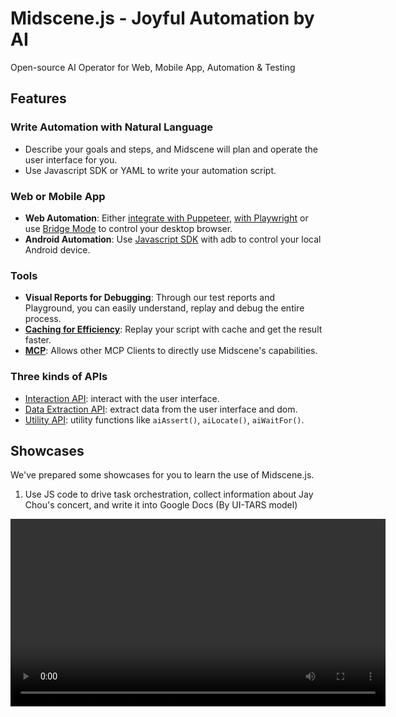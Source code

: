 # Midscene.js - Joyful Automation by AI

Open-source AI Operator for Web, Mobile App, Automation & Testing

## Features

### Write Automation with Natural Language
- Describe your goals and steps, and Midscene will plan and operate the user interface for you.
- Use Javascript SDK or YAML to write your automation script.

### Web or Mobile App
- **Web Automation**: Either [integrate with Puppeteer](https://midscenejs.com/integrate-with-puppeteer.html), [with Playwright](https://midscenejs.com/integrate-with-playwright.html) or use [Bridge Mode](https://midscenejs.com/bridge-mode-by-chrome-extension.html) to control your desktop browser.
- **Android Automation**: Use [Javascript SDK](https://midscenejs.com/integrate-with-android.html) with adb to control your local Android device.

### Tools
- **Visual Reports for Debugging**: Through our test reports and Playground, you can easily understand, replay and debug the entire process.
- [**Caching for Efficiency**](https://midscenejs.com/caching.html): Replay your script with cache and get the result faster.
- [**MCP**](https://midscenejs.com/mcp.html): Allows other MCP Clients to directly use Midscene's capabilities.

### Three kinds of APIs
- [Interaction API](https://midscenejs.com/api.html#interaction-methods): interact with the user interface.
- [Data Extraction API](https://midscenejs.com/api.html#data-extraction): extract data from the user interface and dom.
- [Utility API](https://midscenejs.com/api.html#more-apis): utility functions like `aiAssert()`, `aiLocate()`, `aiWaitFor()`.


## Showcases

We've prepared some showcases for you to learn the use of Midscene.js.

1. Use JS code to drive task orchestration, collect information about Jay Chou's concert, and write it into Google Docs (By UI-TARS model)

<video src="https://github.com/user-attachments/assets/75474138-f51f-4c54-b3cf-46d61d059999" height="300" controls />

2. Control Maps App on Android (By Qwen-2.5-VL model)

<video src="https://github.com/user-attachments/assets/1f5bab0e-4c28-44e1-b378-a38809b05a00" height="300" controls />

3. Using midscene mcp to browse the page (https://www.saucedemo.com/), perform login, add products, place orders, and finally generate test cases based on mcp execution steps and playwright example

<video src="https://github.com/user-attachments/assets/a95ca353-e50c-4091-85ba-e542f576b6be" height="300" controls />


## Zero-code Quick Experience

- **[Chrome Extension](https://midscenejs.com/quick-experience.html)**: Start in-browser experience immediately through [the Chrome Extension](https://midscenejs.com/quick-experience.html), without writing any code.
- **[Android Playground](https://midscenejs.com/quick-experience-with-android.html)**: There is also a built-in Android playground to control your local Android device.

## Model Choices

Midscene.js supports both multimodal LLMs like `gpt-4o`, and visual-language models like `Qwen2.5-VL`, `Doubao-1.5-thinking-vision-pro`, `gemini-2.5-pro` and `UI-TARS`. 

Visual-language models are recommended for UI automation.

Read more about [Choose a model](https://midscenejs.com/choose-a-model)

## Two Styles of Automation

### Auto Planning

Midscene will automatically plan the steps and execute them. It may be slower and heavily rely on the quality of the AI model.

```javascript
await aiAction('click all the records one by one. If one record contains the text "completed", skip it');
```

### Workflow Style

Split complex logic into multiple steps to improve the stability of the automation code.

```javascript
const recordList = await agent.aiQuery('string[], the record list')
for (const record of recordList) {
  const hasCompleted = await agent.aiBoolean(`check if the record ${record}" contains the text "completed"`)
  if (!hasCompleted) {
    await agent.aiTap(record)
  }
}
```

> For more details about the workflow style, please refer to [Blog - Use JavaScript to Optimize the AI Automation Code](https://midscenejs.com/blog-programming-practice-using-structured-api.html)


## Comparing to other projects

There are so many UI automation tools out there, and each one seems to be all-powerful. What's special about Midscene.js?

* **Debugging Experience**: You will soon realize that debugging and maintaining automation scripts is the real challenge. No matter how magical the demo looks, ensuring stability over time requires careful debugging. Midscene.js offers a visualized report file, a built-in playground, and a Chrome Extension to simplify the debugging process. These are the tools most developers truly need, and we're continually working to improve the debugging experience.

* **Open Source, Free, Deploy as you want**: Midscene.js is an open-source project. It's decoupled from any cloud service and model provider, you can choose either public or private deployment. There is always a suitable plan for your business.

* **Integrate with Javascript**: You can always bet on Javascript 😎

## Resources 

* Home Page and Documentation: [https://midscenejs.com](https://midscenejs.com/)
* Sample Projects: [https://github.com/web-infra-dev/midscene-example](https://github.com/web-infra-dev/midscene-example)
* API Reference: [https://midscenejs.com/api.html](https://midscenejs.com/api.html)
* GitHub: [https://github.com/web-infra-dev/midscene](https://github.com/web-infra-dev/midscene)

## Community

* [Discord](https://discord.gg/2JyBHxszE4)
* [Follow us on X](https://x.com/midscene_ai)
* [Lark Group(飞书交流群)](https://applink.larkoffice.com/client/chat/chatter/add_by_link?link_token=291q2b25-e913-411a-8c51-191e59aab14d)


## Credits

We would like to thank the following projects:

- [Rsbuild](https://github.com/web-infra-dev/rsbuild) for the build tool.
- [UI-TARS](https://github.com/bytedance/ui-tars) for the open-source agent model UI-TARS.
- [Qwen2.5-VL](https://github.com/QwenLM/Qwen2.5-VL) for the open-source VL model Qwen2.5-VL.
- [scrcpy](https://github.com/Genymobile/scrcpy) and [yume-chan](https://github.com/yume-chan) allow us to control Android devices with browser.
- [appium-adb](https://github.com/appium/appium-adb) for the javascript bridge of adb.
- [YADB](https://github.com/ysbing/YADB) for the yadb tool which improves the performance of text input.
- [Puppeteer](https://github.com/puppeteer/puppeteer) for browser automation and control.
- [Playwright](https://github.com/microsoft/playwright) for browser automation and control and testing.

## License

Midscene.js is [MIT licensed](https://github.com/web-infra-dev/midscene/blob/main/LICENSE).
